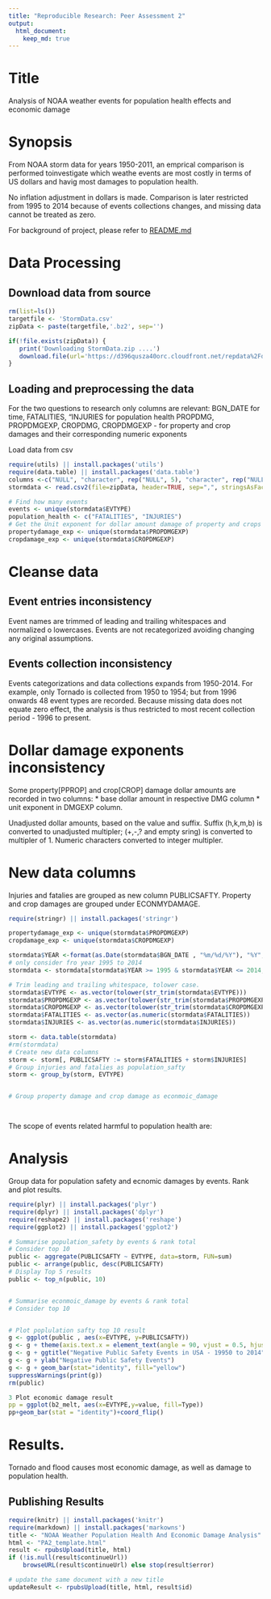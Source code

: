 ```yaml
---
title: "Reproducible Research: Peer Assessment 2"
output: 
  html_document:
    keep_md: true
---
```


# Title 

Analysis of NOAA weather events for population health effects and economic damage

# Synopsis


From  NOAA storm data for years 1950-2011, an emprical comparison is performed toinvestigate which weathe events are most costly in terms of US dollars and havig most damages to population health.

No inflation adjustment in dollars is made. Comparison is later restricted from 1995 to 2014 because of events collections changes, and missing data cannot be treated as zero.

For background of project, please refer to [README.md](https://github.com/linearregression/RepData_PeerAssessment2/blob/master/README.md)

# Data Processing
## Download data from source
```r
rm(list=ls())
targetfile <- 'StormData.csv'
zipData <- paste(targetfile,'.bz2', sep='')

if(!file.exists(zipData)) {
   print('Downloading StormData.zip ....')   
   download.file(url='https://d396qusza40orc.cloudfront.net/repdata%2Fdata%2FStormData.csv.bz2', destfile=zipData, method='curl')
}

```
## Loading and preprocessing the data
For the two questions to research only columns are relevant:
BGN_DATE for time,
FATALITIES, "INJURIES for population health
PROPDMG, PROPDMGEXP, CROPDMG, CROPDMGEXP - for property and crop damages and their corresponding numeric exponents

Load data from csv
```r
require(utils) || install.packages('utils')
require(data.table) || install.packages('data.table')
columns <-c("NULL", "character", rep("NULL", 5), "character", rep("NULL", 14), rep("character", 5),'character', rep("NULL", 9))
stormdata <- read.csv2(file=zipData, header=TRUE, sep=",", stringsAsFactor=FALSE,  strip.white = TRUE, skipNul = TRUE, colClasses= columns)

# Find how many events
events <- unique(stormdata$EVTYPE)
population_health <- c("FATALITIES", "INJURIES")
# Get the Unit exponent for dollar amount damage of property and crops
propertydamage_exp <- unique(stormdata$PROPDMGEXP)
cropdamage_exp <- unique(stormdata$CROPDMGEXP)

```
# Cleanse data
## Event entries inconsistency
Event names are trimmed of leading and trailing whitespaces and normalized o lowercases. Events are not recategorized avoiding changing any original assumptions.

## Events collection inconsistency 
Events categorizations and data collections expands from 1950-2014. For example, only Tornado is collected from 1950 to 1954; but from 1996 onwards 48 event types are recorded.
Because missing data does not equate zero effect, the analysis is thus restricted to most recent collection period - 1996 to present.

# Dollar damage exponents inconsistency
Some property[PPROP] and crop[CROP] damage dollar amounts are recorded in two columns:
 * base dollar amount in respective DMG column
 * unit exponent in DMGEXP column.

Unadjusted dollar amounts, based on the value and suffix. 
Suffix (h,k,m,b) is converted to unadjusted multipler; (+,-,? and empty sring) is converted to multipler of 1. Numeric characters converted to integer multipler.

# New data columns
Injuries and fatalies are grouped as new column PUBLICSAFTY.
Property and crop damages are grouped under ECONMYDAMAGE.

``` r
require(stringr) || install.packages('stringr')

propertydamage_exp <- unique(stormdata$PROPDMGEXP)
cropdamage_exp <- unique(stormdata$CROPDMGEXP)

stormdata$YEAR <-format(as.Date(stormdata$BGN_DATE , "%m/%d/%Y"), "%Y", drop0trailing=TRUE)
# only consider fro year 1995 to 2014
stormdata <- stormdata[stormdata$YEAR >= 1995 & stormdata$YEAR <= 2014,] 

# Trim leading and trailing whitespace, tolower case.
stormdata$EVTYPE <- as.vector(tolower(str_trim(stormdata$EVTYPE)))
stormdata$PROPDMGEXP <- as.vector(tolower(str_trim(stormdata$PROPDMGEXP)))
stormdata$CROPDMGEXP <- as.vector(tolower(str_trim(stormdata$CROPDMGEXP)))
stormdata$FATALITIES <- as.vector(as.numeric(stormdata$FATALITIES))
stormdata$INJURIES <- as.vector(as.numeric(stormdata$INJURIES))

storm <- data.table(stormdata)
#rm(stormdata)
# Create new data columns
storm <- storm[, PUBLICSAFTY := storm$FATALITIES + storm$INJURIES]
# Group injuries and fatalies as population_safty
storm <- group_by(storm, EVTYPE)


# Group property damage and crop damage as econmoic_damage




```


The scope of events related harmful to population health are:

# Analysis
Group data for population safety and ecnomic damages by events. Rank and plot results.

``` r
require(plyr) || install.packages('plyr')
require(dplyr) || install.packages('dplyr')
require(reshape2) || install.packages('reshape')
require(ggplot2) || install.packages('ggplot2')

# Summarise population_safety by events & rank total 
# Consider top 10 
public <- aggregate(PUBLICSAFTY ~ EVTYPE, data=storm, FUN=sum)
public <- arrange(public, desc(PUBLICSAFTY)
# Display Top 5 results
public <- top_n(public, 10)


# Summarise econmoic_damage by events & rank total  
# Consider top 10 


# Plot poplulation safty top 10 result
g <- ggplot(public , aes(x=EVTYPE, y=PUBLICSAFTY))
g <- g + theme(axis.text.x = element_text(angle = 90, vjust = 0.5, hjust=1))
g <- g + ggtitle("Negative Public Safety Events in USA - 19950 to 2014")
g <- g + ylab("Negative Public Safety Events")
g <- g + geom_bar(stat="identity", fill="yellow")
suppressWarnings(print(g))
rm(public)

3 Plot economic damage result
pp = ggplot(b2_melt, aes(x=EVTYPE,y=value, fill=Type))
pp+geom_bar(stat = "identity")+coord_flip()

```
# Results.
Tornado and flood causes most economic damage, as well as damage to population health.




## Publishing Results
``` r
require(knitr) || install.packages('knitr')
require(markdown) || install.packages('markowns')
title <- "NOAA Weather Population Health And Economic Damage Analysis"
html <- "PA2_template.html"
result <- rpubsUpload(title, html)
if (!is.null(result$continueUrl)) 
    browseURL(result$continueUrl) else stop(result$error)

# update the same document with a new title
updateResult <- rpubsUpload(title, html, result$id)

```

